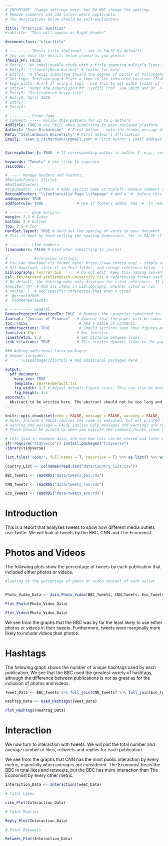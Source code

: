 ```yaml
---
# IMPORTANT: Change settings here, but DO NOT change the spacing.
# Remove comments and add values where applicable.
# The descriptions below should be self-explanatory

title: "Practical Question"
#subtitle: "This will appear as Right Header"

documentclass: "elsarticle"

# --------- Thesis title (Optional - set to FALSE by default).
# You can move the details below around as you please.
Thesis_FP: FALSE
# Entry1: "An unbelievable study with a title spanning multiple lines."
# Entry2: "\\textbf{Nico Katzke}" # textbf for bold
# Entry3: "A thesis submitted toward the degree of Doctor of Philosophy"
# Uni_Logo: Tex/Logo.png # Place a logo in the indicated location (from your root, e.g. defaults to ~/Tex/Logo.png) and uncomment this line. Leave uncommented for no image
# Logo_width: 0.3 # If using a logo - use this to set width (size) of image
# Entry4: "Under the supervision of: \\vfill Prof. Joe Smith and Dr. Frank Smith"
# Entry5: "Stellenbosch University"
# Entry6: April 2020
# Entry7:
# Entry8:

# --------- Front Page
# Comment: ----- Follow this pattern for up to 5 authors
AddTitle: TRUE # Use FALSE when submitting to peer reviewed platform. This will remove author names.
Author1: "Sean Richardson"  # First Author - note the thanks message displayed as an italic footnote of first page.
Ref1: "Stellenbosch University" # First Author's Affiliation
Email1: "sean.g.richardson\\@gmail.com" # First Author's Email address


CorrespAuthor_1: TRUE  # If corresponding author is author 3, e.g., use CorrespAuthor_3: TRUE

keywords: "Tweets" # Use \\sep to separate
JELCodes:

# ----- Manage headers and footers:
#BottomLFooter: $Title$
#BottomCFooter:
#TopLHeader: \leftmark # Adds section name at topleft. Remove comment to add it.
BottomRFooter: "\\footnotesize Page \\thepage" # Add a '#' before this line to remove footer.
addtoprule: TRUE
addfootrule: TRUE               # Use if footers added. Add '#' to remove line.

# --------- page margins:
margin: 2.3 # Sides
bottom: 2 # bottom
top: 2.5 # Top
HardSet_layout: TRUE # Hard-set the spacing of words in your document. This will stop LaTeX squashing text to fit on pages, e.g.
# This is done by hard-setting the spacing dimensions. Set to FALSE if you want LaTeX to optimize this for your paper.

# --------- Line numbers
linenumbers: FALSE # Used when submitting to journal

# ---------- References settings:
# You can download cls format here: https://www.zotero.org/ - simply search for your institution. You can also edit and save cls formats here: https://editor.citationstyles.org/about/
# Hit download, store it in Tex/ folder, and change reference below - easy.
bibliography: Tex/ref.bib       # Do not edit: Keep this naming convention and location.
csl: Tex/harvard-stellenbosch-university.csl # referencing format used.
# By default, the bibliography only displays the cited references. If you want to change this, you can comment out one of the following:
#nocite: '@*' # Add all items in bibliography, whether cited or not
# nocite: |  # add specific references that aren't cited
#  @grinold2000
#  @Someoneelse2010

# ---------- General:
RemovePreprintSubmittedTo: TRUE  # Removes the 'preprint submitted to...' at bottom of titlepage
Journal: "Journal of Finance"   # Journal that the paper will be submitting to, if RemovePreprintSubmittedTo is set to TRUE.
toc: FALSE                       # Add a table of contents
numbersections: TRUE             # Should sections (and thus figures and tables) be numbered?
fontsize: 11pt                  # Set fontsize
linestretch: 1.2                # Set distance between lines.
link-citations: TRUE            # This creates dynamic links to the papers in reference list.

### Adding additional latex packages:
# header-includes:
#    - \usepackage{colortbl} # Add additional packages here.

output:
  pdf_document:
    keep_tex: TRUE
    template: Tex/TexDefault.txt
    fig_width: 3.5 # Adjust default figure sizes. This can also be done in the chunks of the text.
    fig_height: 3.5
abstract: |
  Abstract to be written here. The abstract should not be too long and should provide the reader with a good understanding what you are writing about. Academic papers are not like novels where you keep the reader in suspense. To be effective in getting others to read your paper, be as open and concise about your findings here as possible. Ideally, upon reading your abstract, the reader should feel he / she must read your paper in entirety.
---
```


<!-- First: Set your default preferences for chunk options: -->

<!-- If you want a chunk's code to be printed, set echo = TRUE. message = FALSE stops R printing ugly package loading details in your final paper too. I also suggest setting warning = FALSE and checking for warnings in R, else you might find ugly warnings in your paper. -->

```r
knitr::opts_chunk$set(echo = FALSE, message = FALSE, warning = FALSE, fig.width = 6, fig.height = 5, fig.pos="H", fig.pos = 'H')
# Note: Include = FALSE implies the code is executed, but not printed in your pdf.
# warning and message = FALSE implies ugly messages and warnings are removed from your pdf.
# These should be picked up when you execute the command chunks (code sections below) in your rmd, not printed in your paper!

# Lets load in example data, and see how this can be stored and later called from your 'data' folder.
if(!require("tidyverse")) install.packages("tidyverse")
library(tidyverse)

list.files('code/', full.names = T, recursive = T) %>% as.list() %>% walk(~source(.))

Country_List <- colnames(read.csv("data/Country_list.csv"))

BBC_Tweets <- readRDS("data/tweets_bbc.rds")

CNN_Tweets <- readRDS("data/tweets_cnn.rds")

Eco_Tweets <- readRDS("data/tweets_eco.rds")


```


<!-- ############################## -->
<!-- # Start Writing here: -->
<!-- ############################## -->

# Introduction \label{Introduction}

This is a report that analyses tweets to show how different media outlets use Twitte. We will look at tweets by the BBC, CNN and The Economist.


# Photos and Videos

The following plots show the percentage of tweets by each publication that included either photos or videos.

```r

#looking at the percentage of photo or video content of each outlet


Photo_Video_Data <- Join_Photo_Video(BBC_Tweets, CNN_Tweets, Eco_Tweets)

Plot_Photo(Photo_Video_Data)


```








```r


Plot_Video(Photo_Video_Data)

```
We see from the graphs  that the BBC was by far the least likely to use either photos or videos in their tweets. Furthermore, tweets were marginally more likely to include videos than photos.

\newpage

# Hashtags

The following graph shows the number of unique hashtags used by each publication. We see that the BBC used the greatest variety of hashtags, although the difference between publications is not as great as for the inclusion of photos and videos.


```r

Tweet_Data <- BBC_Tweets %>% full_join(CNN_Tweets) %>% full_join(Eco_Tweets)

Hashtag_Data <- Used_Hashtags(Tweet_Data)

Plot_Hashtags(Hashtag_Data)

```


\newpage


# Interaction


We now turn to interaction with tweets. We will plot the total number and average number of likes, retweets and replies for each publication.

We see from the graphs that CNN has the most public interaction by every metric, especially when averages are considered. The Economist beats the BBC in total likes and retweets, but the BBC has more interaction than The Economist by every other metric.

```r

Interaction_Data <- Interaction(Tweet_Data)

# Total Likes

Like_Plot(Interaction_Data)


```


```r


# Total Replies

Reply_Plot(Interaction_Data)


```





```r

# Total Retweets

Retweet_Plot(Interaction_Data)


```
